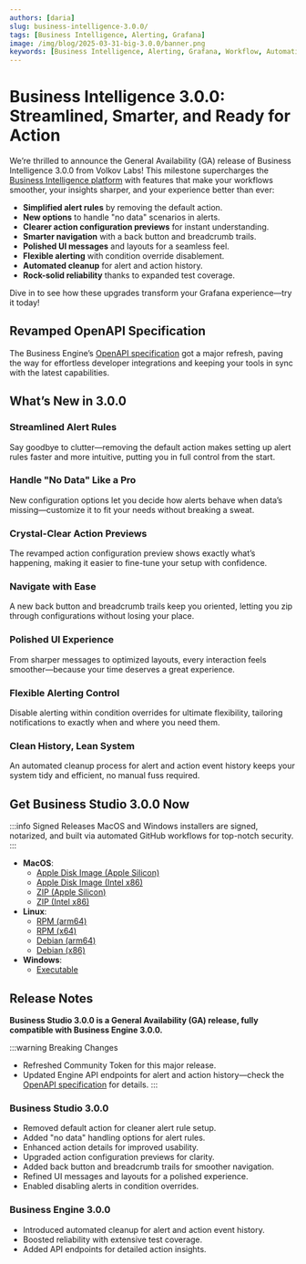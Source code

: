 ```yaml
---
authors: [daria]
slug: business-intelligence-3.0.0/
tags: [Business Intelligence, Alerting, Grafana]
image: /img/blog/2025-03-31-big-3.0.0/banner.png
keywords: [Business Intelligence, Alerting, Grafana, Workflow, Automation]
---
```



# Business Intelligence 3.0.0: Streamlined, Smarter, and Ready for Action

We’re thrilled to announce the General Availability (GA) release of Business Intelligence 3.0.0 from Volkov Labs! This milestone supercharges the [Business Intelligence platform](/big/) with features that make your workflows smoother, your insights sharper, and your experience better than ever:

- **Simplified alert rules** by removing the default action.
- **New options** to handle "no data" scenarios in alerts.
- **Clearer action configuration previews** for instant understanding.
- **Smarter navigation** with a back button and breadcrumb trails.
- **Polished UI messages** and layouts for a seamless feel.
- **Flexible alerting** with condition override disablement.
- **Automated cleanup** for alert and action history.
- **Rock-solid reliability** thanks to expanded test coverage.

Dive in to see how these upgrades transform your Grafana experience—try it today!

## Revamped OpenAPI Specification

The Business Engine’s [OpenAPI specification](/big/api/) got a major refresh, paving the way for effortless developer integrations and keeping your tools in sync with the latest capabilities.

## What’s New in 3.0.0

### Streamlined Alert Rules

Say goodbye to clutter—removing the default action makes setting up alert rules faster and more intuitive, putting you in full control from the start.

### Handle "No Data" Like a Pro

New configuration options let you decide how alerts behave when data’s missing—customize it to fit your needs without breaking a sweat.

### Crystal-Clear Action Previews

The revamped action configuration preview shows exactly what’s happening, making it easier to fine-tune your setup with confidence.

### Navigate with Ease

A new back button and breadcrumb trails keep you oriented, letting you zip through configurations without losing your place.

### Polished UI Experience

From sharper messages to optimized layouts, every interaction feels smoother—because your time deserves a great experience.

### Flexible Alerting Control

Disable alerting within condition overrides for ultimate flexibility, tailoring notifications to exactly when and where you need them.

### Clean History, Lean System

An automated cleanup process for alert and action event history keeps your system tidy and efficient, no manual fuss required.

## Get Business Studio 3.0.0 Now

:::info Signed Releases
MacOS and Windows installers are signed, notarized, and built via automated GitHub workflows for top-notch security.
:::

- **MacOS**:
  - [Apple Disk Image (Apple Silicon)](https://github.com/VolkovLabs/business-intelligence/releases/download/v3.0.0/Business.Studio-3.0.0-arm64.dmg)
  - [Apple Disk Image (Intel x86)](https://github.com/VolkovLabs/business-intelligence/releases/download/v3.0.0/Business.Studio-3.0.0-x64.dmg)
  - [ZIP (Apple Silicon)](https://github.com/VolkovLabs/business-intelligence/releases/download/v3.0.0/Business.Studio-darwin-arm64-3.0.0.zip)
  - [ZIP (Intel x86)](https://github.com/VolkovLabs/business-intelligence/releases/download/v3.0.0/Business.Studio-darwin-x64-3.0.0.zip)
- **Linux**:
  - [RPM (arm64)](https://github.com/VolkovLabs/business-intelligence/releases/download/v3.0.0/business-studio-3.0.0-1.arm64.rpm)
  - [RPM (x64)](https://github.com/VolkovLabs/business-intelligence/releases/download/v3.0.0/business-studio-3.0.0-1.x86_64.rpm)
  - [Debian (arm64)](https://github.com/VolkovLabs/business-intelligence/releases/download/v3.0.0/business-studio_3.0.0_arm64.deb)
  - [Debian (x86)](https://github.com/VolkovLabs/business-intelligence/releases/download/v3.0.0/business-studio_3.0.0_amd64.deb)
- **Windows**:
  - [Executable](https://github.com/VolkovLabs/business-intelligence/releases/download/v3.0.0/Business.Studio-3.0.0.Setup.exe)

<GettingStarted />

## Release Notes

**Business Studio 3.0.0 is a General Availability (GA) release, fully compatible with Business Engine 3.0.0.**

:::warning Breaking Changes

- Refreshed Community Token for this major release.
- Updated Engine API endpoints for alert and action history—check the [OpenAPI specification](/big/api/) for details.
  :::

### Business Studio 3.0.0

- Removed default action for cleaner alert rule setup.
- Added "no data" handling options for alert rules.
- Enhanced action details for improved usability.
- Upgraded action configuration previews for clarity.
- Added back button and breadcrumb trails for smoother navigation.
- Refined UI messages and layouts for a polished experience.
- Enabled disabling alerts in condition overrides.

### Business Engine 3.0.0

- Introduced automated cleanup for alert and action event history.
- Boosted reliability with extensive test coverage.
- Added API endpoints for detailed action insights.

<Feedback />
